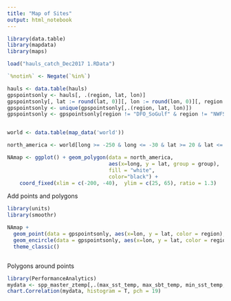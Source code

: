 ```yaml
---
title: "Map of Sites"
output: html_notebook
---
```


```r
library(data.table)
library(mapdata)
library(maps)

load("hauls_catch_Dec2017 1.RData")

`%notin%` <- Negate(`%in%`)
```

```r
hauls <- data.table(hauls)
gpspointsonly <- hauls[, .(region, lat, lon)]
gpspointsonly[, lat := round(lat, 0)][, lon := round(lon, 0)][, region := as.factor(region)]
gpspointsonly <- unique(gpspointsonly[,.(region, lat, lon)])
gpspointsonly <- gpspointsonly[region != "DFO_SoGulf" & region != "NWFSC_WCAnn" & region != "VIMS_NEAMAP",]



```

```r
world <- data.table(map_data('world'))

north_america <- world[long >= -250 & long <= -30 & lat >= 20 & lat <= 80]

NAmap <- ggplot() + geom_polygon(data = north_america, 
                                 aes(x=long, y = lat, group = group), 
                                 fill = "white", 
                                 color="black") +
    coord_fixed(xlim = c(-200, -40),  ylim = c(25, 65), ratio = 1.3)

```
Add points and polygons
```r

library(units)
library(smoothr)

NAmap + 
  geom_point(data = gpspointsonly, aes(x=lon, y = lat, color = region), size = 0.01) +
  geom_encircle(data = gpspointsonly, aes(x=lon, y = lat, color = region), expand = 0, s_shape = 0, spread = 0.5) +
  theme_classic()



```
Polygons around points

```r
library(PerformanceAnalytics)
mydata <- spp_master_ztemp[,.(max_sst_temp, max_sbt_temp, min_sst_temp, max_sst_temp, mean_sst_temp, mean_sbt_temp)]
chart.Correlation(mydata, histogram = T, pch = 19)
```


